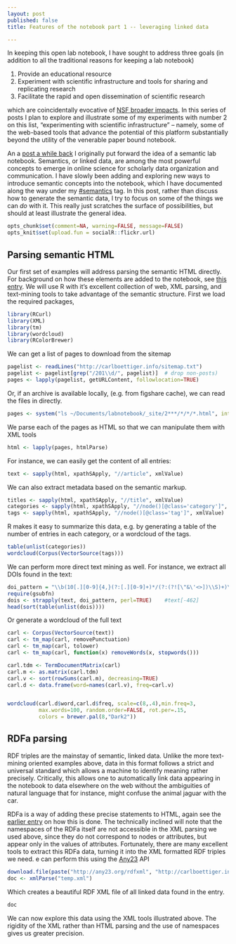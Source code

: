 ```yaml
---
layout: post
published: false
title: Features of the notebook part 1 -- leveraging linked data

---
```


In keeping this open lab notebook, I have sought to address three goals (in addition to all the traditional reasons for keeping a lab notebook)

1. Provide an educational resource
2. Experiment with scientific infrastructure and tools for sharing and replicating research
3. Facilitate the rapid and open dissemination of scientific research

which are coincidentally evocative of [NSF broader impacts](http://www.nsf.gov/pubs/2007/nsf07046/nsf07046.jsp).  In this series of posts I plan to explore and illustrate some of my experiments with number 2 on this list, "experimenting with scientific infrastructure" -- namely, some of the web-based tools that advance the potential of this platform substantially beyond the utility of the venerable paper bound notebook.   

An a [post a while back](/2011/05/08/building-a-semantic-notebook.html) I originally put forward the idea of a semantic lab notebook.  Semantics, or linked data, are among the most powerful concepts to emerge in online science for scholarly data organization and communication.  I have slowly been adding and exploring new ways to introduce semantic concepts into the notebook, which I have documented along the way under my [#semantics](http://www.carlboettiger.info/tags.html#semantics) tag. In this post, rather than discuss how to generate the semantic data, I try to focus on some of the things we can *do* with it.  This really just scratches the surface of possibilities, but should at least illustrate the general idea.  



```r
opts_chunk$set(comment=NA, warning=FALSE, message=FALSE)
opts_knit$set(upload.fun = socialR::flickr.url)
```

## Parsing semantic HTML

Our first set of examples will address parsing the semantic HTML directly.  For background on how these elements are added to the notebook, see [this entry](/2012/10/14/semantic-lab-notebook.html).  We will use R with it's excellent collection of web, XML parsing, and text-mining tools to take advantage of the semantic structure.  First we load the required packages,


```r
library(RCurl)
library(XML)
library(tm)
library(wordcloud)
library(RColorBrewer)
```

We can get a list of pages to download from the sitemap

```r
pagelist <- readLines("http://carlboettiger.info/sitemap.txt")
pagelist <- pagelist[grep("/201\\d/", pagelist)]  # drop non-posts)
pages <- lapply(pagelist, getURLContent, followlocation=TRUE)
```

Or, if an archive is available locally, (e.g. from figshare cache), we can read the files in directly.  


```r
pages <- system("ls ~/Documents/labnotebook/_site/2***/*/*/*.html", intern=TRUE)
```

We parse each of the pages as HTML so that we can manipulate them with XML tools


```r
html <- lapply(pages, htmlParse)
```

For instance, we can easily get the content of all entries:

```r
text <- sapply(html, xpathSApply, "//article", xmlValue) 
```

We can also extract metadata based on the semantic markup.  

```r
titles <- sapply(html, xpathSApply, "//title", xmlValue)
categories <- sapply(html, xpathSApply, "//node()[@class='category']", xmlValue)
tags <- sapply(html, xpathSApply, "//node()[@class='tag']", xmlValue)
```

R makes it easy to summarize this data, e.g. by generating a table of the number of entries in each category, or a wordcloud of the tags.  

```r
table(unlist(categories))
wordcloud(Corpus(VectorSource(tags)))
```


We can perform more direct text mining as well. For instance, we extract all DOIs found in the text: 

```r
doi_pattern = "\\b(10[.][0-9]{4,}(?:[.][0-9]+)*/(?:(?![\"&\'<>])\\S)+)\\b"
require(gsubfn)
dois <- strapply(text, doi_pattern, perl=TRUE)    #text[-462]
head(sort(table(unlist(dois))))
```

Or generate a wordcloud of the full text 

```r

carl <- Corpus(VectorSource(text))
carl <- tm_map(carl, removePunctuation)
carl <- tm_map(carl, tolower)
carl <- tm_map(carl, function(x) removeWords(x, stopwords()))       

carl.tdm <- TermDocumentMatrix(carl)
carl.m <- as.matrix(carl.tdm)
carl.v <- sort(rowSums(carl.m), decreasing=TRUE)
carl.d <- data.frame(word=names(carl.v), freq=carl.v)


wordcloud(carl.d$word,carl.d$freq, scale=c(8,.4),min.freq=3,
          max.words=100, random.order=FALSE, rot.per=.15, 
          colors = brewer.pal(8,"Dark2"))
```

## RDFa parsing

RDF triples are the mainstay of semantic, linked data.  Unlike the more text-mining oriented examples above, data in this format follows a strict and universal standard which allows a machine to identify meaning rather precisely.  Critically, this allows one to automatically link data appearing in the notebook to data elsewhere on the web without the ambiguities of natural language that for instance, might confuse the animal jaguar with the car.  


RDFa is a way of adding these precise statements to HTML, again see the [earlier entry](/2012/10/14/semantic-lab-notebook.html) on how this is done.  The technically inclined will note that the namespaces of the RDFa itself are not accessible in the XML parsing we used above, since they do not correspond to nodes or attributes, but appear only in the values of attributes.  Fortunately, there are many excellent tools to extract this RDFa data, turning it into the XML formatted RDF triples we need.  e can perform this using the [Any23](http://any23.org) API

```r
download.file(paste("http://any23.org/rdfxml", "http://carlboettiger.info", sep="/"), "temp.xml")
doc <- xmlParse("temp.xml")
```

Which creates a beautiful RDF XML file of all linked data found in the entry.   

```r
doc
```

We can now explore this data using the XML tools illustrated above.  The rigidity of the XML rather than HTML parsing and the use of namespaces gives us greater precision.  
